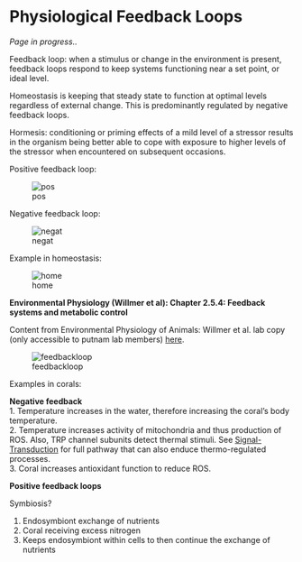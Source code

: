 # Physiological Feedback Loops

*Page in progress..* 

Feedback loop: when a stimulus or change in the environment is present, feedback loops respond to keep systems functioning near a set point, or ideal level.

Homeostasis is keeping that steady state to function at optimal levels regardless of external change. This is predominantly regulated by negative feedback loops.

Hormesis: conditioning or priming effects of a mild level of a stressor results in the organism being better able to cope with exposure to higher levels of the stressor when encountered on subsequent occasions.

Positive feedback loop:

![pos](https://s3-us-west-2.amazonaws.com/courses-images-archive-read-only/wp-content/uploads/sites/167/2014/11/20062422/feedback_pos.jpg)

Negative feedback loop:

![negat](https://s3-us-west-2.amazonaws.com/courses-images-archive-read-only/wp-content/uploads/sites/167/2014/11/20062424/feedback_neg.jpg)

Example in homeostasis:

![home](https://images.slideplayer.com/17/5281984/slides/slide_2.jpg)

**Environmental Physiology (Willmer et al): Chapter 2.5.4: Feedback systems and metabolic control**

Content from Environmental Physiology of Animals: Willmer et al. lab copy (only accessible to putnam lab members) [here](https://drive.google.com/drive/u/0/folders/1oV94QeIa_lDELfBGx3MmiYcWrxikD8Uk).

![feedbackloop](https://github.com/emmastrand/EmmaStrand_Notebook/blob/master/Comprehensive-Exams/Putnam-exam/fdbk-loop.png?raw=true)


Examples in corals:

**Negative feedback**  
1. Temperature increases in the water, therefore increasing the coral's body temperature.  
2. Temperature increases activity of mitochondria and thus production of ROS. Also, TRP channel subunits detect thermal stimuli. See [Signal-Transduction](https://github.com/emmastrand/EmmaStrand_Notebook/blob/master/Comprehensive-Exams/Putnam-exam/Signal-transduction.md) for full pathway that can also enduce thermo-regulated processes.      
3. Coral increases antioxidant function to reduce ROS.  

**Positive feedback loops**

Symbiosis?

1. Endosymbiont exchange of nutrients  
2. Coral receiving excess nitrogen  
3. Keeps endosymbiont within cells to then continue the exchange of nutrients
